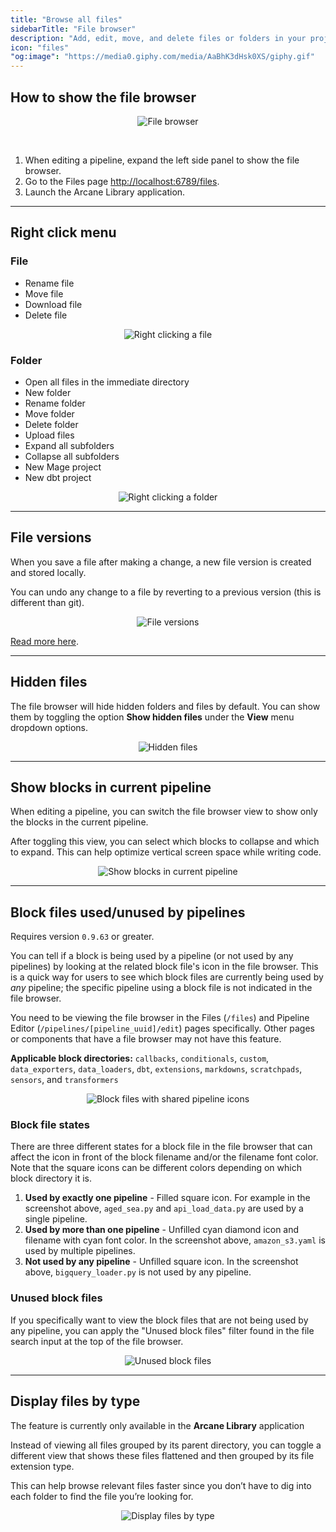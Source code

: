 ```yaml
---
title: "Browse all files"
sidebarTitle: "File browser"
description: "Add, edit, move, and delete files or folders in your project."
icon: "files"
"og:image": "https://media0.giphy.com/media/AaBhK3dHsk0XS/giphy.gif"
---
```


## How to show the file browser

<Frame>
    <p align="center">
    <img
        alt="File browser"
        src="https://github.com/mage-ai/assets/blob/main/dev-ux/file-browser/overview.gif?raw=true"
    />
    </p>
</Frame>

<br />

1. When editing a pipeline, expand the left side panel to show the file browser.
2. Go to the Files page [http://localhost:6789/files](http://localhost:6789/files).
3. Launch the Arcane Library application.

---

## Right click menu

### File

- Rename file
- Move file
- Download file
- Delete file

<Frame>
    <p align="center">
    <img
        alt="Right clicking a file"
        src="https://github.com/mage-ai/assets/blob/main/dev-ux/file-browser/right-click--file.png?raw=true"
    />
    </p>
</Frame>

### Folder

- Open all files in the immediate directory
- New folder
- Rename  folder
- Move folder
- Delete folder
- Upload files
- Expand all subfolders
- Collapse all subfolders
- New Mage project
- New dbt project

<Frame>
    <p align="center">
    <img
        alt="Right clicking a folder"
        src="https://github.com/mage-ai/assets/blob/main/dev-ux/file-browser/right-click-folder.png?raw=true"
    />
    </p>
</Frame>

---

## File versions

When you save a file after making a change, a new file version is created and stored locally.

You can undo any change to a file by reverting to a previous version (this is different than git).

<Frame>
    <p align="center">
    <img
        alt="File versions"
        src="https://github.com/mage-ai/assets/blob/main/dev-ux/file-browser/file-versions.gif?raw=true"
    />
    </p>
</Frame>

[Read more here](/getting-started/file-versions).

---

## Hidden files

The file browser will hide hidden folders and files by default. You can show them by toggling
the option <b>Show hidden files</b> under the <b>View</b> menu dropdown options.

<Frame>
    <p align="center">
    <img
        alt="Hidden files"
        src="https://github.com/mage-ai/assets/blob/main/dev-ux/file-browser/hidden-files.gif?raw=true"
    />
    </p>
</Frame>

---

## Show blocks in current pipeline

When editing a pipeline, you can switch the file browser view to show only the blocks in the
current pipeline.

After toggling this view, you can select which blocks to collapse and which to expand. 
This can help optimize vertical screen space while writing code.

<Frame>
    <p align="center">
    <img
        alt="Show blocks in current pipeline"
        src="https://github.com/mage-ai/assets/blob/main/dev-ux/file-browser/blocks-in-pipeline.gif?raw=true"
    />
    </p>
</Frame>

---

## Block files used/unused by pipelines

<Note>Requires version `0.9.63` or greater.</Note>

You can tell if a block is being used by a pipeline (or not used by any pipelines)
by looking at the related block file's icon in the file browser. This is a quick way
for users to see which block files are currently being used by *any* pipeline; the specific
pipeline using a block file is not indicated in the file browser.

You need to be viewing the file browser in the Files (`/files`) and Pipeline Editor
(`/pipelines/[pipeline_uuid]/edit`) pages specifically. Other pages or components
that have a file browser may not have this feature.

**Applicable block directories:** `callbacks`, `conditionals`, `custom`, `data_exporters`,
`data_loaders`, `dbt`, `extensions`, `markdowns`, `scratchpads`, `sensors`, and `transformers`

<Frame>
    <p align="center">
        <img
            alt="Block files with shared pipeline icons"
            src="https://github.com/mage-ai/assets/blob/main/dev-ux/file-browser/all-block-files.png?raw=true"
        />
    </p>
</Frame>

### Block file states

There are three different states for a block file in the file browser that can affect the
icon in front of the block filename and/or the filename font color. Note that the square icons
can be different colors depending on which block directory it is.
1. **Used by exactly one pipeline** - Filled square icon. For example in the screenshot
above, `aged_sea.py` and `api_load_data.py` are used by a single pipeline.
2. **Used by more than one pipeline** - Unfilled cyan diamond icon and filename with cyan
font color. In the screenshot above, `amazon_s3.yaml` is used by multiple pipelines.
3. **Not used by any pipeline** - Unfilled square icon. In the screenshot above,
`bigquery_loader.py` is not used by any pipeline.

### Unused block files

If you specifically want to view the block files that are not being used by any pipeline,
you can apply the "Unused block files" filter found in the file search input at the top of
the file browser.

<Frame>
    <p align="center">
        <img
            alt="Unused block files"
            src="https://github.com/mage-ai/assets/blob/main/dev-ux/file-browser/unused-block-files.png?raw=true"
        />
    </p>
</Frame>


---

## Display files by type

<Note>
    The feature is currently only available in the <b>Arcane Library</b> application
</Note>

Instead of viewing all files grouped by its parent directory, 
you can toggle a different view that shows these files flattened and then grouped
by its file extension type.

This can help browse relevant files faster since you don’t have to dig into each folder
to find the file you’re looking for.

<Frame>
    <p align="center">
    <img
        alt="Display files by type"
        src="https://github.com/mage-ai/assets/blob/main/dev-ux/file-browser/files-flat.gif?raw=true"
    />
    </p>
</Frame>
